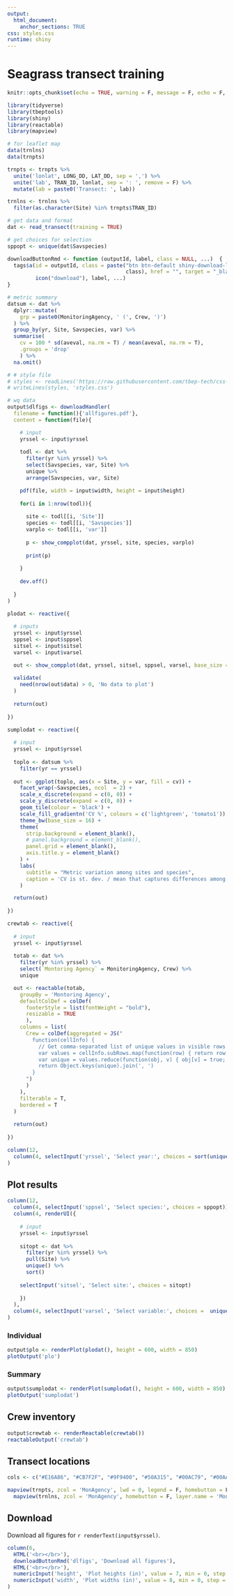 ```yaml
---
output: 
  html_document:
    anchor_sections: TRUE
css: styles.css
runtime: shiny
---
```


# Seagrass transect training {.tabset}
  
```r
knitr::opts_chunk$set(echo = TRUE, warning = F, message = F, echo = F, fig.path = 'figs/', fig.path = 'figures/')

library(tidyverse)
library(tbeptools)
library(shiny)
library(reactable)
library(mapview)

# for leaflet map
data(trnlns)
data(trnpts)

trnpts <- trnpts %>% 
  unite('lonlat', LONG_DD, LAT_DD, sep = ',') %>% 
  unite('lab', TRAN_ID, lonlat, sep = ': ', remove = F) %>% 
  mutate(lab = paste0('Transect: ', lab))

trnlns <- trnlns %>% 
  filter(as.character(Site) %in% trnpts$TRAN_ID)

# get data and format
dat <- read_transect(training = TRUE)

# get choices for selection
sppopt <- unique(dat$Savspecies)

downloadButtonRmd <- function (outputId, label, class = NULL, ...)  {
  tags$a(id = outputId, class = paste("btn btn-default shiny-download-link", 
                                      class), href = "", target = "_blank", download = NA, 
         icon("download"), label, ...)
}

# metric summary
datsum <- dat %>% 
  dplyr::mutate(
    grp = paste0(MonitoringAgency, ' (', Crew, ')')
  ) %>% 
  group_by(yr, Site, Savspecies, var) %>% 
  summarise(
    cv = 100 * sd(aveval, na.rm = T) / mean(aveval, na.rm = T), 
    .groups = 'drop'
    ) %>% 
  na.omit()

# # style file
# styles <- readLines('https://raw.githubusercontent.com/tbep-tech/css-styling/master/styles.css')
# writeLines(styles, 'styles.css')
```


```r
# wq data
output$dlfigs <- downloadHandler(
  filename = function(){'allfigures.pdf'},
  content = function(file){

    # input
    yrssel <- input$yrssel
    
    todl <- dat %>% 
      filter(yr %in% yrssel) %>% 
      select(Savspecies, var, Site) %>% 
      unique %>% 
      arrange(Savspecies, var, Site)

    pdf(file, width = input$width, height = input$height)
    
    for(i in 1:nrow(todl)){
      
      site <- todl[[i, 'Site']]
      species <- todl[[i, 'Savspecies']]
      varplo <- todl[[i, 'var']]
      
      p <- show_compplot(dat, yrssel, site, species, varplo)
      
      print(p)
      
    }
      
    dev.off()
    
  }
)
```

```r
plodat <- reactive({
  
  # inputs
  yrssel <- input$yrssel
  sppsel <- input$sppsel
  sitsel <- input$sitsel
  varsel <- input$varsel

  out <- show_compplot(dat, yrssel, sitsel, sppsel, varsel, base_size = 18, xtxt = 13)
  
  validate(
    need(nrow(out$data) > 0, 'No data to plot')
  )
  
  return(out)
  
})

sumplodat <- reactive({
  
  # input
  yrssel <- input$yrssel
  
  toplo <- datsum %>% 
    filter(yr == yrssel)
  
  out <- ggplot(toplo, aes(x = Site, y = var, fill = cv)) +
    facet_wrap(~Savspecies, ncol  = 2) + 
    scale_x_discrete(expand = c(0, 0)) + 
    scale_y_discrete(expand = c(0, 0)) +
    geom_tile(colour = 'black') + 
    scale_fill_gradientn('CV %', colours = c('lightgreen', 'tomato1')) + 
    theme_bw(base_size = 16) + 
    theme(
      strip.background = element_blank(), 
      # panel.background = element_blank(), 
      panel.grid = element_blank(), 
      axis.title.y = element_blank()
    ) + 
    labs(
      subtitle = "Metric variation among sites and species", 
      caption = 'CV is st. dev. / mean that captures differences among crews'
    )

  return(out)
  
})

crewtab <- reactive({
  
  # input
  yrssel <- input$yrssel
  
  totab <- dat %>% 
    filter(yr %in% yrssel) %>% 
    select(`Montoring Agency` = MonitoringAgency, Crew) %>% 
    unique

  out <- reactable(totab, 
    groupBy = 'Montoring Agency',
    defaultColDef = colDef(
      footerStyle = list(fontWeight = "bold"),
      resizable = TRUE
      ),
    columns = list(
      Crew = colDef(aggregated = JS("
        function(cellInfo) {
          // Get comma-separated list of unique values in visible rows
          var values = cellInfo.subRows.map(function(row) { return row.Crew })
          var unique = values.reduce(function(obj, v) { obj[v] = true; return obj }, {})
          return Object.keys(unique).join(', ')
        }
      ")
      )
    ),
    filterable = T, 
    bordered = T
  )
  
  return(out)
  
})
```

```r
column(12, 
  column(4, selectInput('yrssel', 'Select year:', choices = sort(unique(dat$yr))))
)
```

## Plot results {.tabset .tabset-pills}

```r
column(12, 
  column(4, selectInput('sppsel', 'Select species:', choices = sppopt)),
  column(4, renderUI({
    
    # input
    yrssel <- input$yrssel
    
    sitopt <- dat %>% 
      filter(yr %in% yrssel) %>% 
      pull(Site) %>% 
      unique() %>% 
      sort()
    
    selectInput('sitsel', 'Select site:', choices = sitopt)
    
    })
  ),
  column(4, selectInput('varsel', 'Select variable:', choices =  unique(dat$var)))
)
```

### Individual 

```r
output$plo <- renderPlot(plodat(), height = 600, width = 850)
plotOutput('plo')
```

### Summary

```r
output$sumplodat <- renderPlot(sumplodat(), height = 600, width = 850)
plotOutput('sumplodat')
```

## Crew inventory

```r
output$crewtab <- renderReactable(crewtab())
reactableOutput('crewtab')
```

## Transect locations

```r
cols <- c("#E16A86", "#CB7F2F", "#9F9400", "#50A315", "#00AC79", "#00AAB7", "#009ADE", "#A87BE4", "#DA65C3")

mapview(trnpts, zcol = 'MonAgency', lwd = 0, legend = F, homebutton = F, col.regions = cols) + 
  mapview(trnlns, zcol = 'MonAgency', homebutton = F, layer.name = 'Monitoring Agency', lwd = 4, color = cols)
```

## Download 

Download all figures for `r renderText(input$yrssel)`.

```r
column(6,  
  HTML('<br></br>'),
  downloadButtonRmd('dlfigs', 'Download all figures'),
  HTML('<br></br>'),
  numericInput('height', 'Plot heights (in)', value = 7, min = 0, step = 1),
  numericInput('width', 'Plot widths (in)', value = 8, min = 0, step = 1)
)
```

